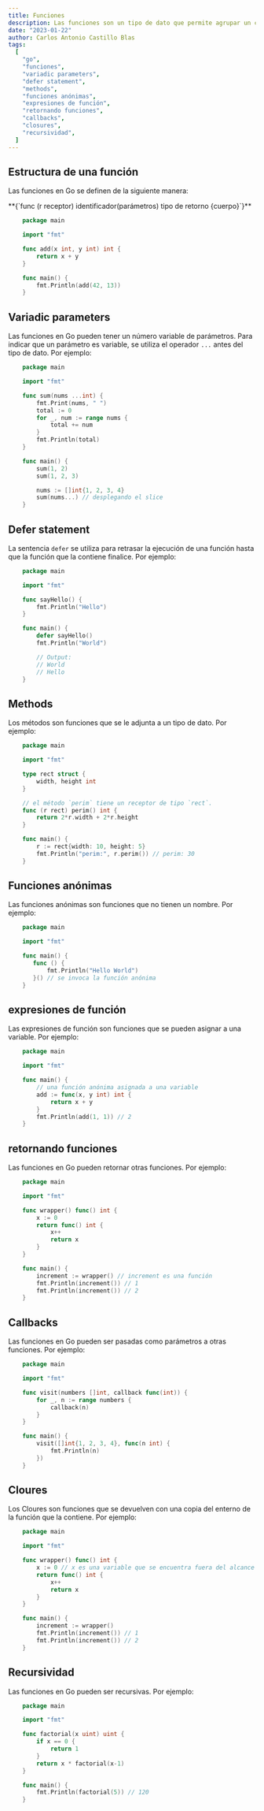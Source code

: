 ```yaml
---
title: Funciones
description: Las funciones son un tipo de dato que permite agrupar un conjunto de instrucciones que se pueden ejecutar en cualquier momento. En Go, las funciones son un tipo de dato que se puede asignar a una variable, pasar como parámetro a otra función, retornar como resultado de otra función, etc.
date: "2023-01-22"
author: Carlos Antonio Castillo Blas
tags:
  [
    "go",
    "funciones",
    "variadic parameters",
    "defer statement",
    "methods",
    "funciones anónimas",
    "expresiones de función",
    "retornando funciones",
    "callbacks",
    "closures",
    "recursividad",
  ]
---
```


## Estructura de una función

Las funciones en Go se definen de la siguiente manera:

<FormCard>
  **{`func (r receptor) identificador(parámetros) tipo de retorno {cuerpo}`}**
</FormCard>

```go
    package main

    import "fmt"

    func add(x int, y int) int {
        return x + y
    }

    func main() {
        fmt.Println(add(42, 13))
    }
```

## Variadic parameters

Las funciones en Go pueden tener un número variable de parámetros. Para indicar que un parámetro es variable, se utiliza el operador `...` antes del tipo de dato. Por ejemplo:

```go
    package main

    import "fmt"

    func sum(nums ...int) {
        fmt.Print(nums, " ")
        total := 0
        for _, num := range nums {
            total += num
        }
        fmt.Println(total)
    }

    func main() {
        sum(1, 2)
        sum(1, 2, 3)

        nums := []int{1, 2, 3, 4}
        sum(nums...) // desplegando el slice
    }
```

## Defer statement

La sentencia `defer` se utiliza para retrasar la ejecución de una función hasta que la función que la contiene finalice. Por ejemplo:

```go
    package main

    import "fmt"

    func sayHello() {
        fmt.Println("Hello")
    }

    func main() {
        defer sayHello()
        fmt.Println("World")

        // Output:
        // World
        // Hello
    }
```

## Methods

Los métodos son funciones que se le adjunta a un tipo de dato. Por ejemplo:

```go
    package main

    import "fmt"

    type rect struct {
        width, height int
    }

    // el método `perim` tiene un receptor de tipo `rect`.
    func (r rect) perim() int {
        return 2*r.width + 2*r.height
    }

    func main() {
        r := rect{width: 10, height: 5}
        fmt.Println("perim:", r.perim()) // perim: 30
    }
```

## Funciones anónimas

Las funciones anónimas son funciones que no tienen un nombre. Por ejemplo:

```go
    package main

    import "fmt"

    func main() {
       func () {
           fmt.Println("Hello World")
       }() // se invoca la función anónima
    }
```

## expresiones de función

Las expresiones de función son funciones que se pueden asignar a una variable. Por ejemplo:

```go
    package main

    import "fmt"

    func main() {
        // una función anónima asignada a una variable
        add := func(x, y int) int {
            return x + y
        }
        fmt.Println(add(1, 1)) // 2
    }
```

## retornando funciones

Las funciones en Go pueden retornar otras funciones. Por ejemplo:

```go
    package main

    import "fmt"

    func wrapper() func() int {
        x := 0
        return func() int {
            x++
            return x
        }
    }

    func main() {
        increment := wrapper() // increment es una función
        fmt.Println(increment()) // 1
        fmt.Println(increment()) // 2
    }
```

## Callbacks

Las funciones en Go pueden ser pasadas como parámetros a otras funciones. Por ejemplo:

```go
    package main

    import "fmt"

    func visit(numbers []int, callback func(int)) {
        for _, n := range numbers {
            callback(n)
        }
    }

    func main() {
        visit([]int{1, 2, 3, 4}, func(n int) {
            fmt.Println(n)
        })
    }
```

## Cloures

Los Cloures son funciones que se devuelven con una copia del enterno de la función que la contiene. Por ejemplo:

```go
    package main

    import "fmt"

    func wrapper() func() int {
        x := 0 // x es una variable que se encuentra fuera del alcance de la función
        return func() int {
            x++
            return x
        }
    }

    func main() {
        increment := wrapper()
        fmt.Println(increment()) // 1
        fmt.Println(increment()) // 2
    }
```

## Recursividad

Las funciones en Go pueden ser recursivas. Por ejemplo:

```go
    package main

    import "fmt"

    func factorial(x uint) uint {
        if x == 0 {
            return 1
        }
        return x * factorial(x-1)
    }

    func main() {
        fmt.Println(factorial(5)) // 120
    }
```
